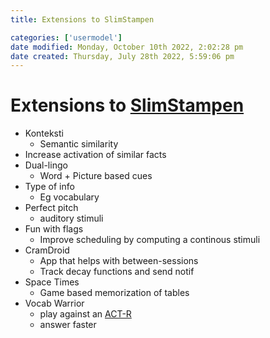 ```yaml
---
title: Extensions to SlimStampen

categories: ['usermodel']
date modified: Monday, October 10th 2022, 2:02:28 pm
date created: Thursday, July 28th 2022, 5:59:06 pm
---
```


# Extensions to [SlimStampen](SlimStampen.qmd)
- Konteksti
	- Semantic similarity
- Increase activation of similar facts
- Dual-lingo
	- Word + Picture based cues
- Type of info
	- Eg vocabulary
- Perfect pitch
	- auditory stimuli
- Fun with flags
	- Improve scheduling by computing a continous stimuli
- CramDroid
	- App that helps with between-sessions
	- Track decay functions and send notif
- Space Times
	- Game based memorization of tables
- Vocab Warrior
	- play against an [ACT-R](ACT-R.qmd)
	- answer faster



